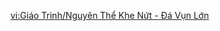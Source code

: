 {{Tutorial
|title    = Large Shatterstone Breacher Primus
|subtitle = New Entry
|type     = Enemies
|icon     = Icon Tutorial Monster.png
|about    = Large Shatterstone Breacher Primus
|image1   = Tutorial Large Shatterstone Breacher Primus.png
|text1    = A strange life form that shares nothing in common with any other land-dwelling creature. In battle, it will enter a stressed state and unleash a fierce Stonefall attack while under the protection of a {{Color|help|Geo}} shield. If the shield is broken during this period, it will cause the life form to fall into a paralyzed state. Aside from the usual methods of using {{Color|help|Elemental Reactions}}, attacks imbued with {{Color|help|ousia or pneuma}} can also efficiently pierce the defenses of the Breacher Primus.
|sort     = 2633
}}

[[vi:Giáo Trình/Nguyên Thể Khe Nứt - Đá Vụn Lớn]]